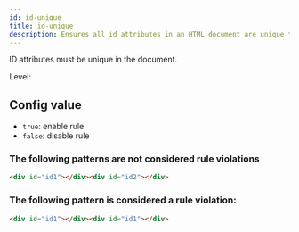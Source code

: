```yaml
---
id: id-unique
title: id-unique
description: Ensures all id attributes in an HTML document are unique to prevent conflicts and unexpected behavior.
---
```



ID attributes must be unique in the document.

Level: <Badge text="Error" variant="danger" />

## Config value

- `true`: enable rule
- `false`: disable rule

### The following patterns are **not** considered rule violations

```html
<div id="id1"></div><div id="id2"></div>
```

### The following pattern is considered a rule violation:

```html
<div id="id1"></div><div id="id1"></div>
```
